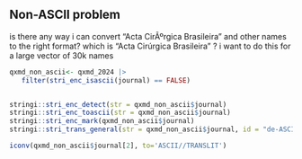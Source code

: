 ## Non-ASCII problem

is there any way i can convert "Acta CirÃºrgica Brasileira" and other names to the right format? which is "Acta Cirúrgica Brasileira" ? i want to do this for a large vector of 30k names

```r
qxmd_non_ascii<- qxmd_2024 |> 
   filter(stri_enc_isascii(journal) == FALSE)


stringi::stri_enc_detect(str = qxmd_non_ascii$journal)
stringi::stri_enc_toascii(str = qxmd_non_ascii$journal)
stringi::stri_enc_mark(qxmd_non_ascii$journal)
stringi::stri_trans_general(str = qxmd_non_ascii$journal, id = "de-ASCII")

iconv(qxmd_non_ascii$journal[2], to='ASCII//TRANSLIT')
```